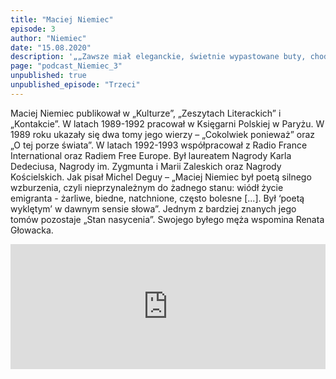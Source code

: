 ```yaml
---
title: "Maciej Niemiec"
episode: 3
author: "Niemiec"
date: "15.08.2020"
description: '„„Zawsze miał eleganckie, świetnie wypastowane buty, chodził w kapeluszu, płaszczu, nie było to pretensjonalne, był elegancki także wewnątrz” – mówi była żona Renata Głowacka.'
page: "podcast_Niemiec_3"
unpublished: true
unpublished_episode: "Trzeci"
---
```


Maciej Niemiec publikował w „Kulturze”, „Zeszytach Literackich” i „Kontakcie”. W latach 1989-1992 pracował w Księgarni Polskiej w Paryżu. W 1989 roku ukazały się dwa tomy jego wierzy – „Cokolwiek ponieważ” oraz „O tej porze świata”. W latach 1992-1993 współpracował z Radio France International oraz Radiem Free Europe. Był laureatem Nagrody Karla Dedeciusa, Nagrody im. Zygmunta i Marii Zaleskich oraz Nagrody Kościelskich. Jak pisał Michel Deguy – „Maciej Niemiec był poetą silnego wzburzenia, czyli nieprzynależnym do żadnego stanu: wiódł życie emigranta - żarliwe, biedne, natchnione, często bolesne [...]. Był ‘poetą wyklętym’ w dawnym sensie słowa”. Jednym z bardziej znanych jego tomów pozostaje „Stan nasycenia”. Swojego byłego męża wspomina Renata Głowacka.

<iframe src="https://widget.spreaker.com/player?episode_id=40215704&theme=light&playlist=false&playlist-continuous=false&autoplay=false&live-autoplay=false&chapters-image=true&episode_image_position=right&hide-logo=false&hide-likes=false&hide-comments=false&hide-sharing=false&hide-download=true" width="100%" height="200px" frameborder="0"></iframe>